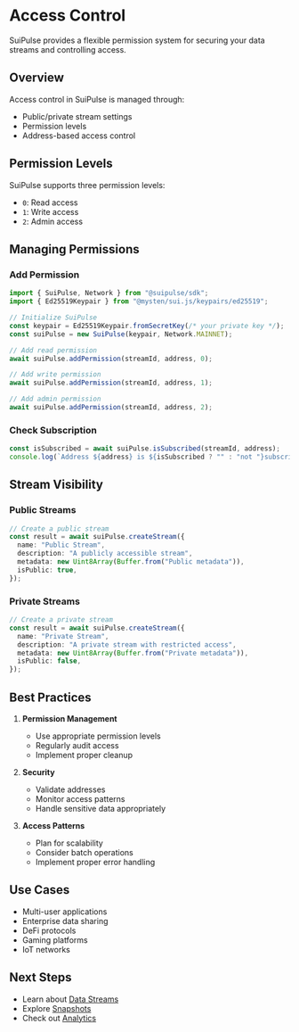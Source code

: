 # Access Control

SuiPulse provides a flexible permission system for securing your data streams and controlling access.

## Overview

Access control in SuiPulse is managed through:

- Public/private stream settings
- Permission levels
- Address-based access control

## Permission Levels

SuiPulse supports three permission levels:

- `0`: Read access
- `1`: Write access
- `2`: Admin access

## Managing Permissions

### Add Permission

```typescript
import { SuiPulse, Network } from "@suipulse/sdk";
import { Ed25519Keypair } from "@mysten/sui.js/keypairs/ed25519";

// Initialize SuiPulse
const keypair = Ed25519Keypair.fromSecretKey(/* your private key */);
const suiPulse = new SuiPulse(keypair, Network.MAINNET);

// Add read permission
await suiPulse.addPermission(streamId, address, 0);

// Add write permission
await suiPulse.addPermission(streamId, address, 1);

// Add admin permission
await suiPulse.addPermission(streamId, address, 2);
```

### Check Subscription

```typescript
const isSubscribed = await suiPulse.isSubscribed(streamId, address);
console.log(`Address ${address} is ${isSubscribed ? "" : "not "}subscribed`);
```

## Stream Visibility

### Public Streams

```typescript
// Create a public stream
const result = await suiPulse.createStream({
  name: "Public Stream",
  description: "A publicly accessible stream",
  metadata: new Uint8Array(Buffer.from("Public metadata")),
  isPublic: true,
});
```

### Private Streams

```typescript
// Create a private stream
const result = await suiPulse.createStream({
  name: "Private Stream",
  description: "A private stream with restricted access",
  metadata: new Uint8Array(Buffer.from("Private metadata")),
  isPublic: false,
});
```

## Best Practices

1. **Permission Management**

   - Use appropriate permission levels
   - Regularly audit access
   - Implement proper cleanup

2. **Security**

   - Validate addresses
   - Monitor access patterns
   - Handle sensitive data appropriately

3. **Access Patterns**
   - Plan for scalability
   - Consider batch operations
   - Implement proper error handling

## Use Cases

- Multi-user applications
- Enterprise data sharing
- DeFi protocols
- Gaming platforms
- IoT networks

## Next Steps

- Learn about [Data Streams](/docs/core-concepts/data-streams)
- Explore [Snapshots](/docs/core-concepts/snapshots)
- Check out [Analytics](/docs/core-concepts/analytics)
